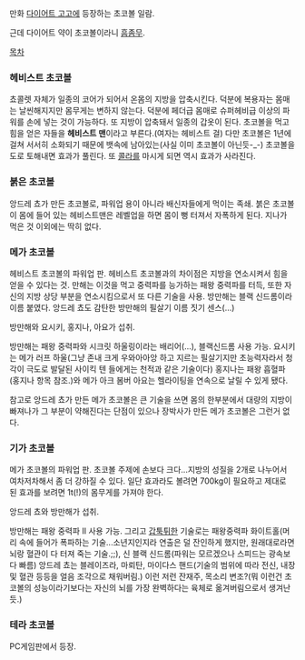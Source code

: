 만화 [[다이어트 고고]]에 등장하는 초코볼 일람.

근데 다이어트 약이 초코볼이라니 [[흠좀무]].

[[목차]]

=== 헤비스트 초코볼 ===
쵸콜렛 자체가 일종의 코어가 되어서 온몸의 지방을 압축시킨다. 덕분에 복용자는 몸매는 날씬해지지만 몸무게는 변하지 않는다. 덕분에 페더급 몸매로 슈퍼헤비급 이상의 파워를 손에 넣는 것이 가능하다. 또 지방이 압축돼서 일종의 갑옷이 된다. 초코볼을 먹고 힘을 얻은 자들을 '''헤비스트 맨'''이라고 부른다.(여자는 헤비스트 걸) 다만 초코볼은 1년에 걸쳐 서서히 소화되기 때문에 뱃속에 남아있는(사실 이미 초코볼이 아닌듯-_-) 초코볼을 도로 토해내면 효과가 풀린다. 또 [[콜라]]를 마시게 되면 역시 효과가 사라진다.

=== 붉은 초코볼 ===
앙드레 쵸가 만든 초코볼로, 파워업 용이 아니라 배신자들에게 먹이는 족쇄. 붉은 초코볼이 몸에 들어 있는 헤비스트맨은 레벨업을 하면 몸이 뻥 터져서 자폭하게 된다. 지나가 먹은 것 이외에는 딱히 없다.

=== 메가 초코볼 ===
헤비스트 초코볼의 파워업 판. 헤비스트 초코볼과의 차이점은 지방을 연소시켜서 힘을 얻을 수 있다는 것. 만해는 이것을 먹고 중력파를 능가하는 패왕 중력파를 터득, 또한 자신의 지방 상당 부분을 연소시킴으로서 또 다른 기술을 사용. 방만해는 블랙 신드롬이라 이름 붙였다. 앙드레 쵸도 감탄한 방만해의 필살기 이름 짓기 센스(...)

방만해와 요시키, 홍지나, 아요가 섭취.

방만해는 패왕 중력파와 시크릿 하울링이라는 배리어(...), 블랙신드롬 사용 가능.
요시키는 메가 러프 하울(그냥 존내 크게 우와아아앙 하고 지르는 필살기지만 초능력자라서 청각이 극도로 발달된 사이킥 텐 들에게는 천적과 같은 기술이다) 
홍지나는 패왕 흡혈파(홍지나 항목 참조.)와 메가 아크 봄버 
아요는 헬라이팅을 연속으로 날릴 수 있게 됐다.

참고로 앙드레 쵸가 만든 메가 초코볼은 큰 기술을 쓰면 몸의 한부분에서 대량의 지방이 빠져나가 그 부분이 약해진다는 단점이 있으나 장박사가 만든 메가 초코볼은 그런거 없다.

=== 기가 초코볼 ===
메가 초코볼의 파워업 판. 초코볼 주제에 손보다 크다...지방의 성질을 2개로 나누어서 여차저차해서 좀 더 강하질 수 있다. 일단 효과라도 볼려면 700kg이 필요하고 제대로 된 효과를 보려면 1t(!)의 몸무게를 가져야 한다.

앙드레 쵸와 방만해가 섭취.

방만해는 패왕 중력파 II 사용 가능. 그리고 [[갑툭튀]]한 기술로는 패왕중력파 화이트홀(머리 속에 들어가 폭파하는 기술...소년지인지라 연출은 덜 잔인하게 했지만, 원래대로라면 뇌랑 혈관이 다 터져 죽는 기술.;;), 신 블랙 신드롬(파워는 모르겠으나 스피드는 광속보다 빠름)
앙드레 쵸는 블레이즈라, 마뢰탄, 마이다스 핸드(기술의 범위에 따라 전신, 내장 및 혈관 등등을 얼음 조각으로 채워버림.) 이런 저런 잔재주, 목소리 변조?(뭐 이런건 초코볼의 성능이라기보다는 자신의 뇌를 가장 완벽하다는 육체로 옮겨버림으로서 생겨난 듯.)

=== 테라 초코볼 ===
PC게임판에서 등장. 
